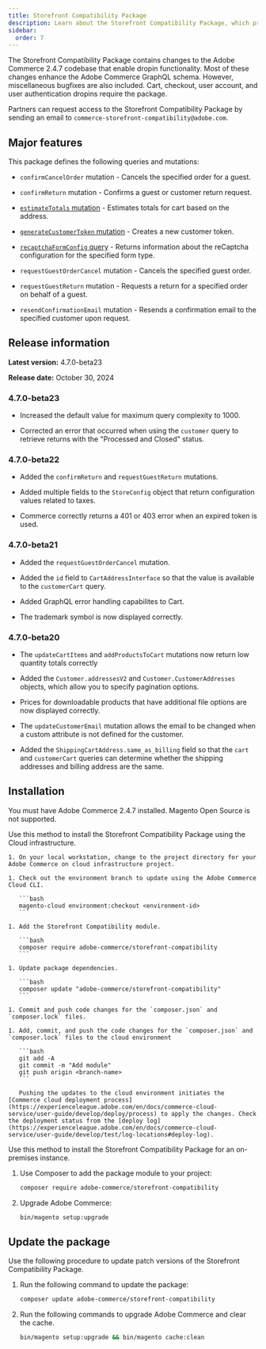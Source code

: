 ```yaml
---
title: Storefront Compatibility Package
description: Learn about the Storefront Compatibility Package, which provides GraphQL enhancements available to your Storefront.
sidebar:
  order: 7
---
```




The Storefront Compatibility Package contains changes to the Adobe Commerce 2.4.7 codebase that enable dropin functionality. Most of these changes enhance the Adobe Commerce GraphQL schema. However, miscellaneous bugfixes are also included. Cart, checkout, user account, and user authentication dropins require the package.

Partners can request access to the Storefront Compatibility Package by sending an email to `commerce-storefront-compatibility@adobe.com`.

## Major features

This package defines the following queries and mutations:

* `confirmCancelOrder` mutation - Cancels the specified order for a guest.

* `confirmReturn` mutation - Confirms a guest or customer return request.

* [`estimateTotals` mutation](https://developer.adobe.com/commerce/webapi/graphql/schema/cart/mutations/estimate-totals/) - Estimates totals for cart based on the address.

* [`generateCustomerToken` mutation](https://developer.adobe.com/commerce/webapi/graphql/schema/customer/mutations/generate-token/) - Creates a new customer token.

* [`recaptchaFormConfig` query](https://developer.adobe.com/commerce/webapi/graphql/schema/store/queries/recaptcha-form-config/) - Returns information about the reCaptcha configuration for the specified form type.

* `requestGuestOrderCancel` mutation - Cancels the specified guest order.

* `requestGuestReturn` mutation - Requests a return for a specified order on behalf of a guest.

* `resendConfirmationEmail` mutation - Resends a confirmation email to the specified customer upon request.

## Release information

**Latest version:** 4.7.0-beta23

**Release date:** October 30, 2024

### 4.7.0-beta23

* Increased the default value for maximum query complexity to 1000.

* Corrected an error that occurred when using the `customer` query to retrieve returns with the "Processed and Closed" status.

### 4.7.0-beta22

* Added the `confirmReturn` and `requestGuestReturn` mutations.

* Added multiple fields to the `StoreConfig` object that return configuration values related to taxes.

* Commerce correctly returns a 401 or 403 error when an expired token is used.

### 4.7.0-beta21

* Added the `requestGuestOrderCancel` mutation.

* Added the `id` field to `CartAddressInterface` so that the value is available to the `customerCart` query.

* Added GraphQL error handling capabilites to Cart.

* The trademark symbol is now displayed correctly.

### 4.7.0-beta20

* The `updateCartItems` and `addProductsToCart` mutations now return low quantity totals correctly

* Added the `Customer.addressesV2` and `Customer.CustomerAddresses` objects, which allow you to specify pagination options.

* Prices for downloadable products that have additional file options are now displayed correctly.

* The `updateCustomerEmail` mutation allows the email to be changed when a custom attribute is not defined for the customer.

* Added the `ShippingCartAddress.same_as_billing` field so that the `cart` and `customerCart` queries can determine whether the shipping addresses and billing address are the same.

## Installation

You must have Adobe Commerce 2.4.7 installed. Magento Open Source is not supported.

<Tabs>
  <TabItem label="Cloud infrastructure">

  Use this method to install the Storefront Compatibility Package using the Cloud infrastructure.

    1. On your local workstation, change to the project directory for your Adobe Commerce on cloud infrastructure project.
      
    1. Check out the environment branch to update using the Adobe Commerce Cloud CLI.
    
       ```bash
       magento-cloud environment:checkout <environment-id>
       ```
        
    1. Add the Storefront Compatibility module.

       ```bash
       composer require adobe-commerce/storefront-compatibility
       ```
       
    1. Update package dependencies.
    
       ```bash
       composer update "adobe-commerce/storefront-compatibility"
       ```
       
    1. Commit and push code changes for the `composer.json` and `composer.lock` files.
    
    1. Add, commit, and push the code changes for the `composer.json` and `composer.lock` files to the cloud environment
    
       ```bash
       git add -A
       git commit -m "Add module"
       git push origin <branch-name>
       ```
       
       Pushing the updates to the cloud environment initiates the [Commerce cloud deployment process](https://experienceleague.adobe.com/en/docs/commerce-cloud-service/user-guide/develop/deploy/process) to apply the changes. Check the deployment status from the [deploy log](https://experienceleague.adobe.com/en/docs/commerce-cloud-service/user-guide/develop/test/log-locations#deploy-log).

  </TabItem>
  
  <TabItem label="On premises">

  Use this method to install the Storefront Compatibility Package for an on-premises instance.

1. Use Composer to add the package module to your project:

   ```bash
   composer require adobe-commerce/storefront-compatibility
   ```

1. Upgrade Adobe Commerce:

   ```bash
   bin/magento setup:upgrade
   ```

  </TabItem>

</Tabs>

## Update the package

Use the following procedure to update patch versions of the Storefront Compatibility Package.

1. Run the following command to update the package:

   ```bash
   composer update adobe-commerce/storefront-compatibility
   ```

1. Run the following commands to upgrade Adobe Commerce and clear the cache.

   ```bash
   bin/magento setup:upgrade && bin/magento cache:clean
   ```